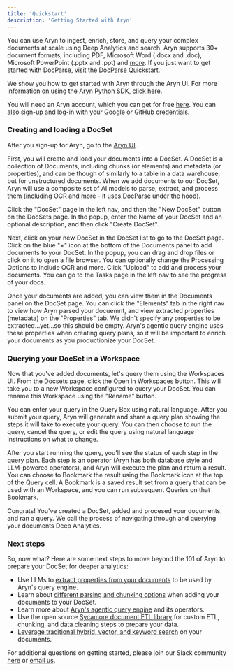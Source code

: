 ```yaml
---
title: 'Quickstart'
description: 'Getting Started with Aryn'
---
```


You can use Aryn to ingest, enrich, store, and query your complex documents at scale using Deep Analytics and search. Aryn supports 30+ document formats, including PDF, Microsoft Word (.docx and .doc), Microsoft PowerPoint (.pptx and .ppt) and [more](docparse/formats_supported). If you just want to get started with DocParse, visit the [DocParse Quickstart](docparse/quickstart).

We show you how to get started with Aryn through the Aryn UI. For more information on using the Aryn Python SDK, [click here](aryn-platform/loading_data).

You will need an Aryn account, which you can get for free [here](https://console.aryn.ai/signup/). You can also sign-up and log-in with your Google or GitHub credentials.

### Creating and loading a DocSet

After you sign-up for Aryn, go to the [Aryn UI](http://app.aryn.ai/). 

First, you will create and load your documents into a DocSet. A DocSet is a collection of Documents, including chunks (or elements) and metadata (or properties), and can be though of similarly to a table in a data warehouse, but for unstructured documents. When we add documents to our DocSet, Aryn will use a composite set of AI models to parse, extract, and process them (including OCR and more - it uses [DocParse](https://www.aryn.ai/docparse) under the hood).

Click the "DocSet" page in the left nav, and then the "New DocSet" button on the DocSets page. In the popup, enter the Name of your DocSet and an optional description, and then click "Create DocSet".

Next, click on your new DocSet in the DocSet list to go to the DocSet page. Click on the blue "+" icon at the bottom of the Documents panel to add documents to your DocSet. In the popup, you can drag and drop files or click on it to open a file browser. You can optionally change the Processing Options to include OCR and more. Click "Upload" to add and process your documents. You can go to the Tasks page in the left nav to see the progress of your docs.

Once your documents are added, you can view them in the Documents panel on the DocSet page. You can click the "Elements" tab in the right nav to view how Aryn parsed your docuemnt, and view extracted properties (metadata) on the "Properties" tab. We didn't specify any properties to be extracted...yet...so this should be empty. Aryn's agentic query engine uses these properties when creating query plans, so it will be important to enrich your documents as you productionize your DocSet.


### Querying your DocSet in a Workspace

Now that you've added documents, let's query them using the Workspaces UI. From the Docsets page, click the Open in Workspaces button. This will take you to a new Workspace configured to query your DocSet. You can rename this Workspace using the "Rename" button.

You can enter your query in the Query Box using natural language. After you submit your query, Aryn will generate and share a query plan showing the steps it will take to execute your query. You can then choose to run the query, cancel the query, or edit the query using natural language instructions on what to change.

After you start running the query, you'll see the status of each step in the query plan. Each step is an operator (Aryn has both database style and LLM-powered operators), and Aryn will execute the plan and return a result. You can choose to Bookmark the result using the Bookmark icon at the top of the Query cell. A Bookmark is a saved result set from a query that can be used with an Workspace, and you can run subsequent Queries on that Bookmark.

Congrats! You've created a DocSet, added and procesed your documents, and ran a query. We call the process of navigating through and querying your documents Deep Analytics.


### Next steps

So, now what? Here are some next steps to move beyond the 101 of Aryn to prepare your DocSet for deeper analytics:

* Use LLMs to [extract properties from your documents](aryn-platform/data-preparation/document_properties) to be used by Aryn's query engine.
* Learn about [different parsing and chunking options](docparse/processing_options) when adding your documents to your DocSet.
* Learn more about [Aryn's agentic query engine](aryn-platform/deep-analytics/query_engine_overview) and its operators.
* Use the open source [Sycamore document ETL library](aryn-platform/data-preparation/sycamore_document_etl) for custom ETL, chunking, and data cleaning steps to prepare your data.
* [Leverage traditional hybrid, vector, and keyword search](aryn-platform/search/using_search_ui) on your documents.


For additional questions on getting started, please join our Slack community [here](https://join.slack.com/t/sycamore-ulj8912/shared_invite/zt-23sv0yhgy-MywV5dkVQ~F98Aoejo48Jg) or [email us](mailto:info@aryn.ai).